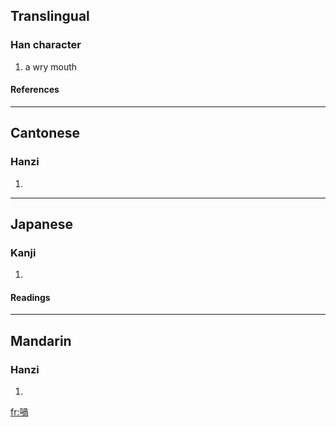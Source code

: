 {{see|㖞}}

==Translingual==
===Han character===
{{Han char|rn=30|rad=口|as=09|sn=12|four=6702<sub>7</sub>|canj=口月月口 (RBBR)}}
# a wry mouth
====References====
{{Han ref|kx=0198.090|dkj=03925|dj=0419.170|hdz=10641.110|uh=558E|ud=21902|bh=D87B|bd=55419}}
----
==Cantonese==
===Hanzi===
{{yue-hanzi|jyut=|y=wa1}}
# {{defn|Cantonese}}
----
==Japanese==
===Kanji===
{{ja-kanji|grade=|rs=口09}}
# {{defn|Japanese}} 
====Readings====
{{ja-readings|on=[[か]] (ka)|kun=[[ゆがむ]] (yugamu)}}
----
==Mandarin==
===Hanzi===
{{cmn-hanzi|sim=㖞|pin=[[wāi]] ([[wai1]])|wg=wai<sup>1</sup>}}
# {{defn|Mandarin}}

[[fr:喎]]